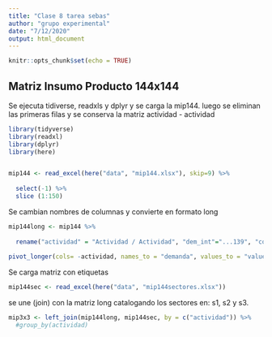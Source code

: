 ```yaml
---
title: "Clase 8 tarea sebas"
author: "grupo experimental"
date: "7/12/2020"
output: html_document
---
```



```r
knitr::opts_chunk$set(echo = TRUE)
```

## Matriz Insumo Producto 144x144
Se ejecuta tidiverse, readxls y dplyr y se carga la mip144. luego se eliminan las
primeras filas y se conserva la matriz actividad - actividad

```r
library(tidyverse)
library(readxl)
library(dplyr)
library(here)


mip144 <- read_excel(here("data", "mip144.xlsx"), skip=9) %>% 
  
  select(-1) %>% 
  slice (1:150) 

```

Se cambian nombres de columnas y convierte en formato long

```r
mip144long <- mip144 %>% 
  
  rename("actividad" = "Actividad / Actividad", "dem_int"="...139", "cons_h"="...140", "cons_g"="...141", "fk"="...142", "ve"="...143", "x"="...144", "d_tot"="...145", "ut"="...146") %>% 
  
pivot_longer(cols= -actividad, names_to = "demanda", values_to = "values")
```

Se carga matriz con etiquetas
```r
mip144sec <- read_excel(here("data", "mip144sectores.xlsx")) 

```

se une (join) con la matriz long catalogando los sectores en: s1, s2 y s3.
```r
mip3x3 <- left_join(mip144long, mip144sec, by = c("actividad")) %>% 
  #group_by(actividad)
  
```

